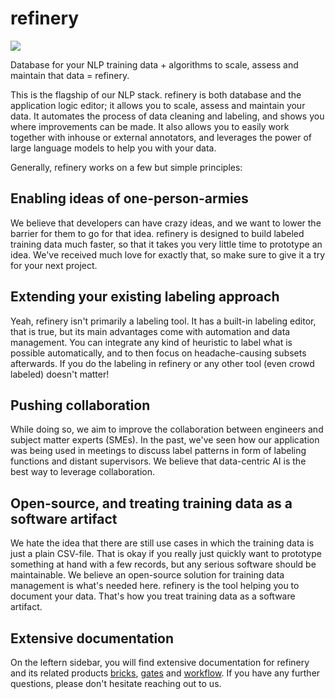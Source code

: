 # refinery

![](http://localhost:3000/screenshot-refinery.png)

Database for your NLP training data + algorithms to scale, assess and maintain that data = refinery.

This is the flagship of our NLP stack. refinery is both database and the application logic editor; it allows you to scale, assess and maintain your data. It automates the process of data cleaning and labeling, and shows you where improvements can be made. It also allows you to easily work together with inhouse or external annotators, and leverages the power of large language models to help you with your data.

Generally, refinery works on a few but simple principles:

## Enabling ideas of one-person-armies

We believe that developers can have crazy ideas, and we want to lower the barrier for them to go for that idea. refinery is designed to build labeled training data much faster, so that it takes you very little time to prototype an idea. We've received much love for exactly that, so make sure to give it a try for your next project.

## Extending your existing labeling approach

Yeah, refinery isn't primarily a labeling tool. It has a built-in labeling editor, that is true, but its main advantages come with automation and data management. You can integrate any kind of heuristic to label what is possible automatically, and to then focus on headache-causing subsets afterwards. If you do the labeling in refinery or any other tool (even crowd labeled) doesn't matter!

## Pushing collaboration

While doing so, we aim to improve the collaboration between engineers and subject matter experts (SMEs). In the past, we've seen how our application was being used in meetings to discuss label patterns in form of labeling functions and distant supervisors. We believe that data-centric AI is the best way to leverage collaboration.

## Open-source, and treating training data as a software artifact

We hate the idea that there are still use cases in which the training data is just a plain CSV-file. That is okay if you really just quickly want to prototype something at hand with a few records, but any serious software should be maintainable. We believe an open-source solution for training data management is what's needed here. refinery is the tool helping you to document your data. That's how you treat training data as a software artifact.

## Extensive documentation

On the leftern sidebar, you will find extensive documentation for refinery and its related products [bricks](/docs/bricks), [gates](/docs/gates) and [workflow](/docs/workflow). If you have any further questions, please don't hesitate reaching out to us.
